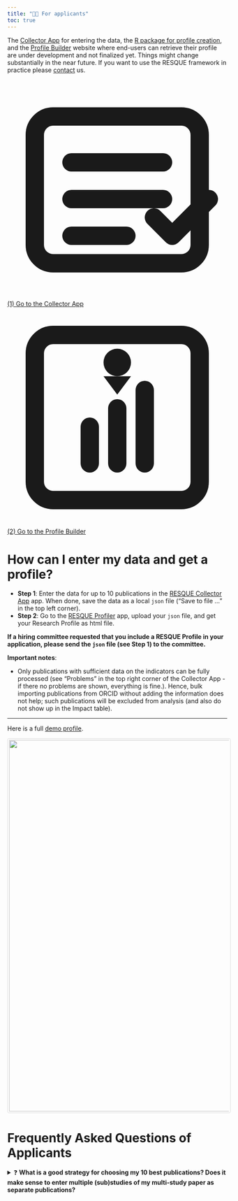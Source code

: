 ```yaml
---
title: "👩‍🔬 For applicants"
toc: true
---
```


::: {.callout-warning title="Warning: App still under development" collapse="true"}
The [Collector App](https://resque-framework.github.io/collector-app/) for entering the data, the [R package for profile creation](https://github.com/RESQUE-Framework/RESQUER), and the [Profile Builder](https://shiny.psy.lmu.de/felix/RESQUE_profile/) website where end-users can retrieve their profile are under development and not finalized yet.
Things might change substantially in the near future. If you want to use the RESQUE framework in practice please [contact](/team.qmd) us.
:::

```{=html}
<a href="https://resque-framework.github.io/collector-app/" 
    class="resque-btn resque-btn--primary"
    target="_blank"
    rel="noopener noreferrer">
    <svg class="btn-icon form-collection-icon" viewBox="0 0 24 24" xmlns="http://www.w3.org/2000/svg">
  <rect x="3" y="4" width="18" height="16" rx="2" ry="2" fill="none" stroke="currentColor" stroke-width="2"/>
  <line x1="7" y1="9" x2="17" y2="9" stroke="currentColor" stroke-width="2" stroke-linecap="round"/>
  <line x1="7" y1="13" x2="17" y2="13" stroke="currentColor" stroke-width="2" stroke-linecap="round"/>
  <line x1="7" y1="17" x2="13" y2="17" stroke="currentColor" stroke-width="2" stroke-linecap="round"/>
  <path d="M16 15l2 2 4-4" fill="none" stroke="currentColor" stroke-width="2" stroke-linecap="round" stroke-linejoin="round"/>
</svg>
    <span class="btn-text">(1) Go to the Collector App</span>
</a>

<a href="https://shiny.psy.lmu.de/felix/RESQUE_profile/" 
    class="resque-btn resque-btn--secondary"
    target="_blank"
    rel="noopener noreferrer">
    <svg class="btn-icon" viewBox="0 0 24 24" xmlns="http://www.w3.org/2000/svg">
        <rect x="3" y="3" width="18" height="18" rx="2" ry="2" fill="none" stroke="currentColor" stroke-width="2"/>
        <line x1="9" y1="17" x2="9" y2="13" stroke="currentColor" stroke-width="2" stroke-linecap="round"/>
        <line x1="15" y1="17" x2="15" y2="9" stroke="currentColor" stroke-width="2" stroke-linecap="round"/>
        <line x1="12" y1="17" x2="12" y2="11" stroke="currentColor" stroke-width="2" stroke-linecap="round"/>
        <circle cx="12" cy="6" r="1.5" fill="currentColor"/>
        <path d="M10.5 7.5h3l-1.5 2z" fill="currentColor"/>
    </svg>
    <span class="btn-text">(2) Go to the Profile Builder</span>
</a>

```

# How can I enter my data and get a profile?

- **Step 1**: Enter the data for up to 10 publications in the [RESQUE Collector App](https://resque-framework.github.io/collector-app) app. When done, save the data as a local `json` file ("Save to file ..." in the top left corner).
- **Step 2**: Go to the [RESQUE Profiler](https://shiny.psy.lmu.de/felix/RESQUE_profile/) app, upload your `json` file, and get your Research Profile as html file.

::: {.callout-note}
**If a hiring committee requested that you include a RESQUE Profile in your application,
please send the `json` file (see Step 1) to the committee.**
:::

**Important notes**:

- Only publications with sufficient data on the indicators can be fully processed (see "Problems" in the top right corner of the Collector App - if there no problems are shown, everything is fine.). Hence, bulk importing publications from ORCID without adding the information does not help; such publications will be excluded from analysis (and also do not show up in the Impact table).

---

Here is a full [demo profile](/includes/demo_profile.html).

<a href="/includes/demo_profile.html">
<img src="images/RESQUE_profile.png" style="border: 1px solid #ddd; border-radius: 4px; padding: 3px; width: 850px;">
</a>

# Frequently Asked Questions of Applicants

::: {.faq}

<details class="faq">
<summary>❓ <strong>What is a good strategy for choosing my 10 best publications? Does it make sense to enter multiple (sub)studies of my multi-study paper as separate publications?</strong></summary>
TBD
</details>

:::